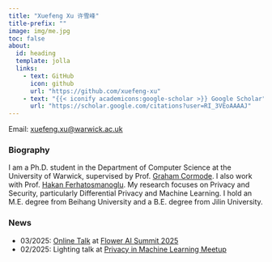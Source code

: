 ```yaml
---
title: "Xuefeng Xu 许雪峰"
title-prefix: ""
image: img/me.jpg
toc: false
about:
  id: heading
  template: jolla
  links:
    - text: GitHub
      icon: github
      url: "https://github.com/xuefeng-xu"
    - text: "{{< iconify academicons:google-scholar >}} Google Scholar"
      url: "https://scholar.google.com/citations?user=RI_3VEoAAAAJ"
---
```


::: {#heading}

Email: [xuefeng.xu@warwick.ac.uk](mailto:xuefeng.xu@warwick.ac.uk)

:::

### Biography

I am a Ph.D. student in the Department of Computer Science at the University of Warwick, supervised by Prof. [Graham Cormode](http://dimacs.rutgers.edu/~graham/). I also work with Prof. [Hakan Ferhatosmanoglu](https://warwick.ac.uk/fac/sci/dcs/people/hakan_ferhatosmanoglu/). My research focuses on Privacy and Security, particularly Differential Privacy and Machine Learning. I hold an M.E. degree from Beihang University and a B.E. degree from Jilin University.

### News

- 03/2025: [Online Talk](https://www.youtube.com/live/C0pce6jfcWg?feature=shared&t=35500) at [Flower AI Summit 2025](https://flower.ai/events/flower-ai-summit-2025/)
- 02/2025: Lighting talk at [Privacy in Machine Learning Meetup](https://www.imperial.ac.uk/events/183182/privacy-in-machine-learning-meetup-imperial/)
